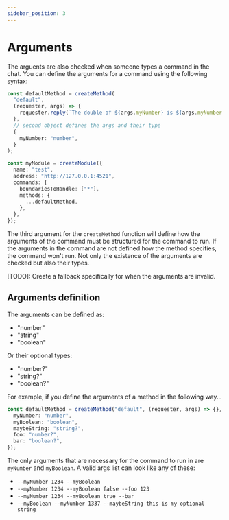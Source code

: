 ```yaml
---
sidebar_position: 3
---
```


# Arguments

The arguents are also checked when someone types a command in the chat. You can define the arguments for a command using the following syntax:

```typescript
const defaultMethod = createMethod(
  "default",
  (requester, args) => {
    requester.reply(`The double of ${args.myNumber} is ${args.myNumber * 2}`);
  },
  // second object defines the args and their type
  {
    myNumber: "number",
  }
);

const myModule = createModule({
  name: "test",
  address: "http://127.0.0.1:4521",
  commands: {
    boundariesToHandle: ["*"],
    methods: {
      ...defaultMethod,
    },
  },
});
```

The third argument for the `createMethod` function will define how the arguments of the command must be structured for the command to run. If the arguments in the command are not defined how the method specifies, the command won't run. Not only the existence of the arguments are checked but also their types.

[TODO]: Create a fallback specifically for when the arguments are invalid.

## Arguments definition

The arguments can be defined as:

- "number"
- "string"
- "boolean"

Or their optional types:

- "number?"
- "string?"
- "boolean?"

For example, if you define the arguments of a method in the following way...

```typescript
const defaultMethod = createMethod("default", (requester, args) => {}, {
  myNumber: "number",
  myBoolean: "boolean",
  maybeString: "string?",
  foo: "number?",
  bar: "boolean?",
});
```

The only arguments that are necessary for the command to run in are `myNumber` and `myBoolean`. A valid args list can look like any of these: 
 - `--myNumber 1234 --myBoolean`
 - `--myNumber 1234 --myBoolean false --foo 123`
 - `--myNumber 1234 --myBoolean true --bar`
 - `--myBoolean --myNumber 1337 --maybeString this is my optional string`